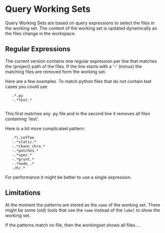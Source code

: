 
= Query Working Sets =

Query Working Sets are based on query expressions to select the files in the working set. 
The content of the working set is updated dynamically as the files change in the workspace.


== Regular Expressions ==

The current version contains one regular expression per line that matches the (project) path of the files. 
If the line starts with a '-' (minus) the matching files are removed form the working set.

Here are a few examples. To match python files that do not contain test cases you could use

    .*.py
    -.*test.*
	
This first matches any .py file and in the second line it removes all files containing 'test'.

Here is a bit more complicated pattern:

    .*\.coffee
    -.*static.*
    -.*ckann_chro.*
    -.*patches.*
    -.*spec.*
    -.*grunt.*
    -.*node_.*
    -/h/.*
 
For performance it might be better to use a single expression.

== Limitations ==

At the moment the patterns are stored as the <code>name</code> of the working set. There might be some 
(old) tools that use the <code>name</code> instead of the <code>label</code> to show the working set.
 
If the patterns match no file, then the workingset shows all files....